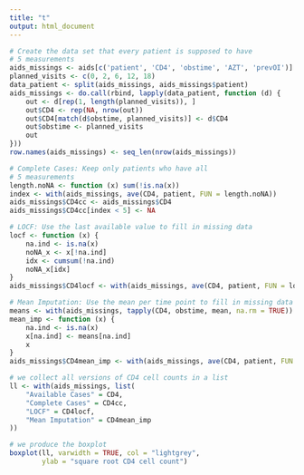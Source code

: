 ```yaml
---
title: "t"
output: html_document
---
```


```r
# Create the data set that every patient is supposed to have
# 5 measurements
aids_missings <- aids[c('patient', 'CD4', 'obstime', 'AZT', 'prevOI')]
planned_visits <- c(0, 2, 6, 12, 18)
data_patient <- split(aids_missings, aids_missings$patient)
aids_missings <- do.call(rbind, lapply(data_patient, function (d) {
    out <- d[rep(1, length(planned_visits)), ]
    out$CD4 <- rep(NA, nrow(out))
    out$CD4[match(d$obstime, planned_visits)] <- d$CD4
    out$obstime <- planned_visits
    out
}))
row.names(aids_missings) <- seq_len(nrow(aids_missings))

# Complete Cases: Keep only patients who have all 
# 5 measurements
length.noNA <- function (x) sum(!is.na(x))
index <- with(aids_missings, ave(CD4, patient, FUN = length.noNA))
aids_missings$CD4cc <- aids_missings$CD4
aids_missings$CD4cc[index < 5] <- NA

# LOCF: Use the last available value to fill in missing data
locf <- function (x) {
    na.ind <- is.na(x)
    noNA_x <- x[!na.ind]
    idx <- cumsum(!na.ind)
    noNA_x[idx]
}
aids_missings$CD4locf <- with(aids_missings, ave(CD4, patient, FUN = locf))

# Mean Imputation: Use the mean per time point to fill in missing data
means <- with(aids_missings, tapply(CD4, obstime, mean, na.rm = TRUE))
mean_imp <- function (x) {
    na.ind <- is.na(x)
    x[na.ind] <- means[na.ind]
    x
}
aids_missings$CD4mean_imp <- with(aids_missings, ave(CD4, patient, FUN = mean_imp))

# we collect all versions of CD4 cell counts in a list
ll <- with(aids_missings, list(
    "Available Cases" = CD4,
    "Complete Cases" = CD4cc,
    "LOCF" = CD4locf,
    "Mean Imputation" = CD4mean_imp
))

# we produce the boxplot
boxplot(ll, varwidth = TRUE, col = "lightgrey", 
        ylab = "square root CD4 cell count")
```
